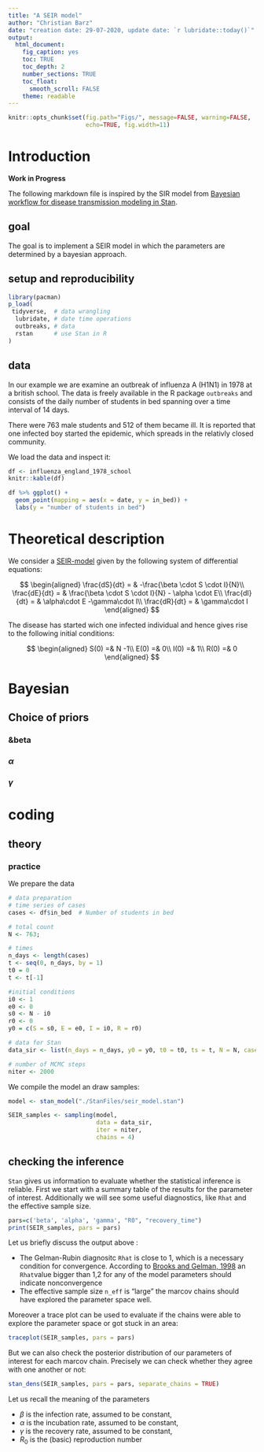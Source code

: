 ```yaml
---
title: "A SEIR model"
author: "Christian Barz"
date: "creation date: 29-07-2020, update date: `r lubridate::today()`"
output:
  html_document:
    fig_caption: yes
    toc: TRUE
    toc_depth: 2
    number_sections: TRUE
    toc_float:
      smooth_scroll: FALSE
    theme: readable
---
```


```r
knitr::opts_chunk$set(fig.path="Figs/", message=FALSE, warning=FALSE,
                      echo=TRUE, fig.width=11)
```

# Introduction

**Work in Progress**

The following markdown file is inspired by the SIR model from [Bayesian workflow for disease transmission modeling in Stan](https://mc-stan.org/users/documentation/case-studies/boarding_school_case_study.html).


## goal

The goal is to implement a SEIR model in which the parameters are determined
by a bayesian approach.


## setup and reproducibility

```r
library(pacman)
p_load(
 tidyverse,  # data wrangling
  lubridate, # date time operations
  outbreaks, # data
  rstan      # use Stan in R
)
```


## data

In our example we are examine an outbreak of influenza A (H1N1) in 1978 at a british school. The data is freely available in the R package `outbreaks` and consists of the daily number of students in bed spanning over a time interval of 14 days.

There were 763 male students and 512 of them became ill. It is reported that one infected boy started the epidemic, which spreads in the relativly closed community.

We load the data and inspect it:

```r
df <- influenza_england_1978_school
knitr::kable(df)
```


```r
df %>% ggplot() + 
  geom_point(mapping = aes(x = date, y = in_bed)) +
  labs(y = "number of students in bed")
```


# Theoretical description

We consider a [SEIR-model](https://de.wikipedia.org/wiki/SEIR-Modell) given by the following system of differential equations:
  
$$
\begin{aligned}
\frac{dS}{dt} = & -\frac{\beta \cdot S \cdot I}{N}\\
\frac{dE}{dt} = & \frac{\beta \cdot S \cdot I}{N} - \alpha \cdot E\\
\frac{dI}{dt} = & \alpha\cdot E -\gamma\cdot I\\
\frac{dR}{dt} = & \gamma\cdot I
\end{aligned}
$$

The disease has started wich one infected individual and hence gives rise to the following initial conditions:

$$
\begin{aligned}
S(0)  =&  N -1\\
E(0)  =&  0\\
I(0)  =&  1\\
R(0)  =&  0
\end{aligned}
$$

# Bayesian

## Choice of priors

### &beta

### $\alpha$

### $\gamma$


# coding

## theory





### practice


We prepare the data

```r
# data preparation
# time series of cases
cases <- df$in_bed  # Number of students in bed

# total count
N <- 763;

# times
n_days <- length(cases) 
t <- seq(0, n_days, by = 1)
t0 = 0 
t <- t[-1]

#initial conditions
i0 <- 1
e0 <- 0
s0 <- N - i0
r0 <- 0
y0 = c(S = s0, E = e0, I = i0, R = r0)

# data for Stan
data_sir <- list(n_days = n_days, y0 = y0, t0 = t0, ts = t, N = N, cases = cases)

# number of MCMC steps
niter <- 2000
```

We compile the model an draw samples:

```r
model <- stan_model("./StanFiles/seir_model.stan")

SEIR_samples <- sampling(model,
                         data = data_sir,
                         iter = niter,
                         chains = 4)
```

## checking the inference

`Stan` gives us information to evaluate whether the statistical inference is reliable. First we start with a summary table of the results for the parameter of interest. Additionally we will see some useful diagnostics, like `Rhat` and the effective sample size.

```r
pars=c('beta', 'alpha', 'gamma', "R0", "recovery_time")
print(SEIR_samples, pars = pars)
```
Let us briefly discuss the output above :

- The Gelman-Rubin diagnositc `Rhat` is close to 1, which is a necessary condition for convergence. According to [Brooks and Gelman, 1998]("General methods for monitoring convergence of iterative simulations. Journal of Computational and Graphical Statistics 7: 434–455") an `Rhat`value bigger than 1,2 for any of the model parameters should indicate nonconvergence
- The effective sample size `n_eff` is "large" the marcov chains should have explored the parameter space well.

Moreover a trace plot can be used to evaluate if the chains were able to explore the parameter space or got stuck in an area:

```r
traceplot(SEIR_samples, pars = pars)
```

But we can also check the posterior distribution of our parameters of interest for each marcov chain. Precisely we can check whether they agree with one another or not:

```r
stan_dens(SEIR_samples, pars = pars, separate_chains = TRUE)
```

Let us recall the meaning of the parameters

- $\beta$ is the infection rate, assumed to be constant,
- $\alpha$ is the incubation rate, assumed to be constant,
- $\gamma$ is the recovery rate, assumed to be constant,
- $R_0$ is the (basic) reproduction number